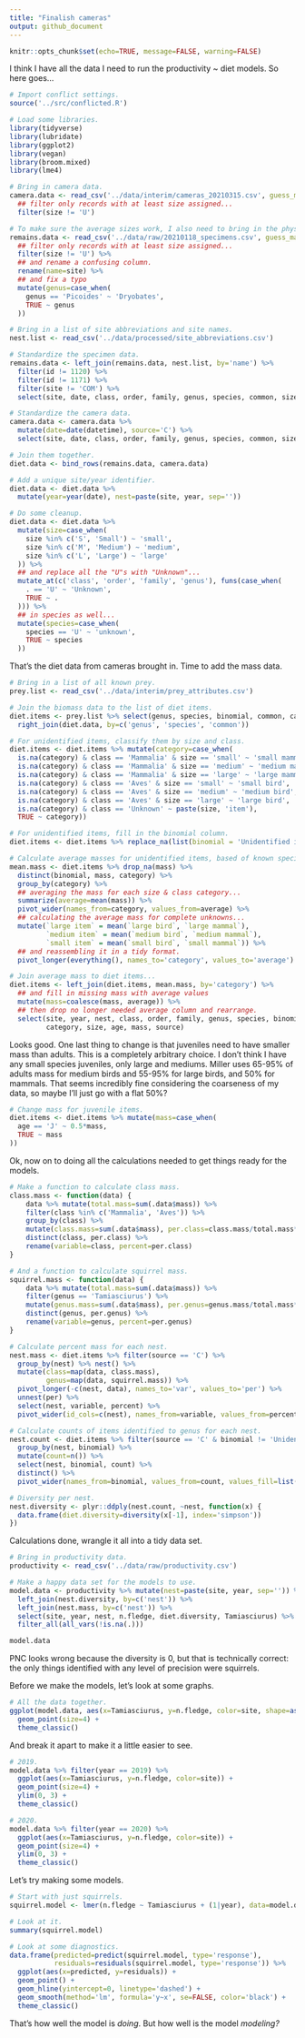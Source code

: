 ```yaml
---
title: "Finalish cameras"
output: github_document
---
```


```r
knitr::opts_chunk$set(echo=TRUE, message=FALSE, warning=FALSE)
```

I think I have all the data I need to run the productivity ~ diet models. So here goes...

```r
# Import conflict settings.
source('../src/conflicted.R')

# Load some libraries.
library(tidyverse)
library(lubridate)
library(ggplot2)
library(vegan)
library(broom.mixed)
library(lme4)

# Bring in camera data.
camera.data <- read_csv('../data/interim/cameras_20210315.csv', guess_max=7000) %>% 
  ## filter only records with at least size assigned...
  filter(size != 'U')

# To make sure the average sizes work, I also need to bring in the physical remains.
remains.data <- read_csv('../data/raw/20210118_specimens.csv', guess_max=7000) %>% 
  ## filter only records with at least size assigned...
  filter(size != 'U') %>% 
  ## and rename a confusing column.
  rename(name=site) %>% 
  ## and fix a typo
  mutate(genus=case_when(
    genus == 'Picoides' ~ 'Dryobates',
    TRUE ~ genus
  ))

# Bring in a list of site abbreviations and site names.
nest.list <- read_csv('../data/processed/site_abbreviations.csv')

# Standardize the specimen data.
remains.data <- left_join(remains.data, nest.list, by='name') %>% 
  filter(id != 1120) %>% 
  filter(id != 1171) %>% 
  filter(site != 'COM') %>% 
  select(site, date, class, order, family, genus, species, common, size, age, source)

# Standardize the camera data.
camera.data <- camera.data %>% 
  mutate(date=date(datetime), source='C') %>% 
  select(site, date, class, order, family, genus, species, common, size, age, source)

# Join them together.
diet.data <- bind_rows(remains.data, camera.data)

# Add a unique site/year identifier.
diet.data <- diet.data %>% 
  mutate(year=year(date), nest=paste(site, year, sep=''))

# Do some cleanup.
diet.data <- diet.data %>% 
  mutate(size=case_when(
    size %in% c('S', 'Small') ~ 'small',
    size %in% c('M', 'Medium') ~ 'medium',
    size %in% c('L', 'Large') ~ 'large'
  )) %>%  
  ## and replace all the "U"s with "Unknown"...
  mutate_at(c('class', 'order', 'family', 'genus'), funs(case_when(
    . == 'U' ~ 'Unknown',
    TRUE ~ .
  ))) %>% 
  ## in species as well...
  mutate(species=case_when(
    species == 'U' ~ 'unknown',
    TRUE ~ species
  ))
```

That's the diet data from cameras brought in. Time to add the mass data.

```r
# Bring in a list of all known prey.
prey.list <- read_csv('../data/interim/prey_attributes.csv')

# Join the biomass data to the list of diet items.
diet.items <- prey.list %>% select(genus, species, binomial, common, category, mass) %>% 
  right_join(diet.data, by=c('genus', 'species', 'common'))

# For unidentified items, classify them by size and class.
diet.items <- diet.items %>% mutate(category=case_when(
  is.na(category) & class == 'Mammalia' & size == 'small' ~ 'small mammal',
  is.na(category) & class == 'Mammalia' & size == 'medium' ~ 'medium mammal',
  is.na(category) & class == 'Mammalia' & size == 'large' ~ 'large mammal',
  is.na(category) & class == 'Aves' & size == 'small' ~ 'small bird',
  is.na(category) & class == 'Aves' & size == 'medium' ~ 'medium bird',
  is.na(category) & class == 'Aves' & size == 'large' ~ 'large bird',
  is.na(category) & class == 'Unknown' ~ paste(size, 'item'),
  TRUE ~ category))

# For unidentified items, fill in the binomial column.
diet.items <- diet.items %>% replace_na(list(binomial = 'Unidentified item'))

# Calculate average masses for unidentified items, based of known species.
mean.mass <- diet.items %>% drop_na(mass) %>% 
  distinct(binomial, mass, category) %>% 
  group_by(category) %>% 
  ## averaging the mass for each size & class category...
  summarize(average=mean(mass)) %>% 
  pivot_wider(names_from=category, values_from=average) %>% 
  ## calculating the average mass for complete unknowns...
  mutate(`large item` = mean(`large bird`, `large mammal`),
         `medium item` = mean(`medium bird`, `medium mammal`),
         `small item` = mean(`small bird`, `small mammal`)) %>% 
  ## and reassembling it in a tidy format.
  pivot_longer(everything(), names_to='category', values_to='average')

# Join average mass to diet items...
diet.items <- left_join(diet.items, mean.mass, by='category') %>% 
  ## and fill in missing mass with average values
  mutate(mass=coalesce(mass, average)) %>% 
  ## then drop no longer needed average column and rearrange.
  select(site, year, nest, class, order, family, genus, species, binomial, common, 
         category, size, age, mass, source)
```

Looks good. One last thing to change is that juveniles need to have smaller mass than adults. This is a completely arbitrary choice. I don't think I have any small species juveniles, only large and mediums. Miller uses 65-95% of adults mass for medium birds and 55-95% for large birds, and 50% for mammals. That seems incredibly fine considering the coarseness of my data, so maybe I'll just go with a flat 50%?

```r
# Change mass for juvenile items.
diet.items <- diet.items %>% mutate(mass=case_when(
  age == 'J' ~ 0.5*mass,
  TRUE ~ mass
))
```

Ok, now on to doing all the calculations needed to get things ready for the models.

```r
# Make a function to calculate class mass.
class.mass <- function(data) {
    data %>% mutate(total.mass=sum(.data$mass)) %>%
    filter(class %in% c('Mammalia', 'Aves')) %>%
    group_by(class) %>% 
    mutate(class.mass=sum(.data$mass), per.class=class.mass/total.mass*100) %>% 
    distinct(class, per.class) %>% 
    rename(variable=class, percent=per.class)
}

# And a function to calculate squirrel mass.
squirrel.mass <- function(data) {
    data %>% mutate(total.mass=sum(.data$mass)) %>%
    filter(genus == 'Tamiasciurus') %>%
    mutate(genus.mass=sum(.data$mass), per.genus=genus.mass/total.mass*100) %>% 
    distinct(genus, per.genus) %>% 
    rename(variable=genus, percent=per.genus)
}

# Calculate percent mass for each nest.
nest.mass <- diet.items %>% filter(source == 'C') %>% 
  group_by(nest) %>% nest() %>% 
  mutate(class=map(data, class.mass), 
         genus=map(data, squirrel.mass)) %>% 
  pivot_longer(-c(nest, data), names_to='var', values_to='per') %>% 
  unnest(per) %>% 
  select(nest, variable, percent) %>% 
  pivot_wider(id_cols=c(nest), names_from=variable, values_from=percent, values_fill=0)

# Calculate counts of items identified to genus for each nest.
nest.count <- diet.items %>% filter(source == 'C' & binomial != 'Unidentified item') %>% 
  group_by(nest, binomial) %>% 
  mutate(count=n()) %>% 
  select(nest, binomial, count) %>% 
  distinct() %>% 
  pivot_wider(names_from=binomial, values_from=count, values_fill=list(count = 0))

# Diversity per nest.
nest.diversity <- plyr::ddply(nest.count, ~nest, function(x) {
  data.frame(diet.diversity=diversity(x[-1], index='simpson'))
})
```

Calculations done, wrangle it all into a tidy data set.

```r
# Bring in productivity data.
productivity <- read_csv('../data/raw/productivity.csv')

# Make a happy data set for the models to use.
model.data <- productivity %>% mutate(nest=paste(site, year, sep='')) %>% 
  left_join(nest.diversity, by=c('nest')) %>% 
  left_join(nest.mass, by=c('nest')) %>%
  select(site, year, nest, n.fledge, diet.diversity, Tamiasciurus) %>% 
  filter_all(all_vars(!is.na(.)))

model.data
```

PNC looks wrong because the diversity is 0, but that is technically correct: the only things identified with any level of precision were squirrels.

Before we make the models, let's look at some graphs.

```r
# All the data together.
ggplot(model.data, aes(x=Tamiasciurus, y=n.fledge, color=site, shape=as.factor(year))) +
  geom_point(size=4) +
  theme_classic()
```

And break it apart to make it a little easier to see.

```r
# 2019.
model.data %>% filter(year == 2019) %>% 
  ggplot(aes(x=Tamiasciurus, y=n.fledge, color=site)) +
  geom_point(size=4) +
  ylim(0, 3) +
  theme_classic()

# 2020.
model.data %>% filter(year == 2020) %>% 
  ggplot(aes(x=Tamiasciurus, y=n.fledge, color=site)) +
  geom_point(size=4) +
  ylim(0, 3) +
  theme_classic()
```

Let's try making some models.

```r
# Start with just squirrels.
squirrel.model <- lmer(n.fledge ~ Tamiasciurus + (1|year), data=model.data)

# Look at it.
summary(squirrel.model)

# Look at some diagnostics.
data.frame(predicted=predict(squirrel.model, type='response'),
           residuals=residuals(squirrel.model, type='response')) %>% 
  ggplot(aes(x=predicted, y=residuals)) +
  geom_point() +
  geom_hline(yintercept=0, linetype='dashed') +
  geom_smooth(method='lm', formula='y~x', se=FALSE, color='black') +
  theme_classic()
```

That's how well the model is *doing*. But how well is the model *modeling?*